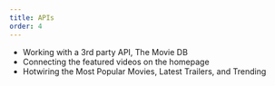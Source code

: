 ```yaml
---
title: APIs
order: 4
---
```


- Working with a 3rd party API, The Movie DB
- Connecting the featured videos on the homepage
- Hotwiring the Most Popular Movies, Latest Trailers, and Trending
